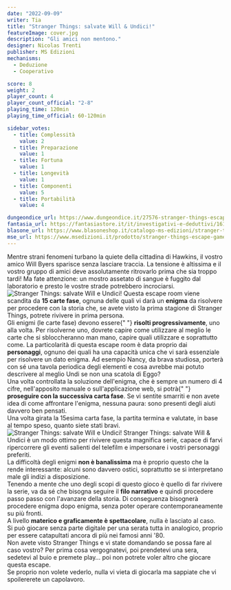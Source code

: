 ```yaml
---
date: "2022-09-09"
writer: Tia
title: "Stranger Things: salvate Will & Undici!"
featureImage: cover.jpg
description: "Gli amici non mentono."
designer: Nicolas Trenti
publisher: MS Edizioni
mechanisms:
  - Deduzione
  - Cooperativo

score: 8
weight: 2
player_count: 4
player_count_official: "2-8"
playing_time: 120min
playing_time_official: 60-120min

sidebar_votes:
  - title: Complessità
    value: 2
  - title: Preparazione
    value: 1
  - title: Fortuna
    value: 1
  - title: Longevità
    value: 1
  - title: Componenti
    value: 5
  - title: Portabilità
    value: 4

dungeondice_url: https://www.dungeondice.it/27576-stranger-things-escape-game-salvate-will-undici.html
fantasia_url: https://fantasiastore.it/it/investigativi-e-deduttivi/16197-stranger-things-escape-game-salvate-will-undici.html
blasone_url: https://www.blasoneshop.it/catalogo-ms-edizioni/stranger-things-escape-game-salvate-will-e-undici-86-2257
mse_url: https://www.msedizioni.it/prodotto/stranger-things-escape-game/
---
```


<Setting>
  Mentre strani fenomeni turbano la quiete della cittadina di Hawkins, il vostro
  amico Will Byers sparisce senza lasciare traccia. La tensione è altissima e il
  vostro gruppo di amici deve assolutamente ritrovarlo prima che sia troppo
  tardi! Ma fate attenzione: un mostro assetato di sangue è fuggito dal
  laboratorio e presto le vostre strade potrebbero incrociarsi.
</Setting>

<img src="./game1.jpg" alt="Stranger Things: salvate Will e Undici!" />

<Rules>
  Questa escape room viene scandita da <strong>15 carte fase</strong>, ognuna
  delle quali vi darà un <strong>enigma</strong> da risolvere per procedere con
  la storia che, se avete visto la prima stagione di Stranger Things, potrete
  rivivere in prima persona.
  <br />
  Gli enigmi (le carte fase) devono essere{" "}
  <strong>risolti progressivamente</strong>, uno alla volta. Per risolverne uno,
  dovrete capire come utilizzare al meglio le carte che si sbloccheranno man
  mano, capire quali utilizzare e soprattutto come. La particolarità di questa
  escape room è data proprio dai <strong>personaggi</strong>, ognuno dei quali
  ha una capacità unica che vi sarà essenziale per risolvere un dato enigma. Ad
  esempio Nancy, da brava studiosa, porterà con sé una tavola periodica degli
  elementi e cosa avrebbe mai potuto descrivere al meglio Undi se non una
  scatola di Eggo?
  <br />
  Una volta controllata la soluzione dell'enigma, che è sempre un numero di 4
  cifre, nell'apposito manuale o sull'applicazione web, si potrà{" "}
  <strong>proseguire con la successiva carta fase</strong>. Se vi sentite
  smarriti e non avete idea di come affrontare l'enigma, nessuna paura: sono
  presenti degli aiuti davvero ben pensati. <br />
  Una volta girata la 15esima carta fase, la partita termina e valutate, in base
  al tempo speso, quanto siete stati bravi.
</Rules>

<img src="./game2.jpg" alt="Stranger Things: salvate Will e Undici!" />

<Feedback>
  Stranger Things: salvate Will &amp; Undici è un modo ottimo per rivivere
  questa magnifica serie, capace di farvi ripercorrere gli eventi salienti del
  telefilm e impersonare i vostri personaggi preferiti. <br />
  La difficoltà degli enigmi <strong>non è banalissima</strong> ma è proprio questo
  che la rende interessante: alcuni sono davvero ostici, soprattutto se si interpretano
  male gli indizi a disposizione.
  <br />
  Tenendo a mente che uno degli scopi di questo gioco è quello di far rivivere la
  serie, va da sé che bisogna seguire il <strong>filo narrativo</strong> e quindi
  procedere passo passo con l'avanzare della storia. Di conseguenza bisognerà procedere
  enigma dopo enigma, senza poter operare contemporaneamente su più fronti.
  <br />A livello <strong>materico e graficamente è spettacolare</strong>, nulla
  è lasciato al caso. <br />
  Si può giocare senza parte digitale per una serata tutta in analogico, proprio
  per essere catapultati ancora di più nei famosi anni '80. <br />
  Non avete visto Stranger Things e vi state domandando se possa fare al caso vostro?
  Per prima cosa vergognatevi, poi prendetevi una sera, sedetevi al buio e premete
  play… poi non potrete voler altro che giocare questa escape.
  <br />
  Se proprio non volete vederlo, nulla vi vieta di giocarla ma sappiate che vi spoilererete
  un capolavoro.
</Feedback>
